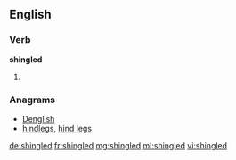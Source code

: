==English==

===Verb===
'''shingled'''

# {{past of|shingle}}

===Anagrams===
* [[Denglish#English|Denglish]]
* [[hindlegs#English|hindlegs]], [[hind legs#English|hind legs]]

[[de:shingled]]
[[fr:shingled]]
[[mg:shingled]]
[[ml:shingled]]
[[vi:shingled]]
